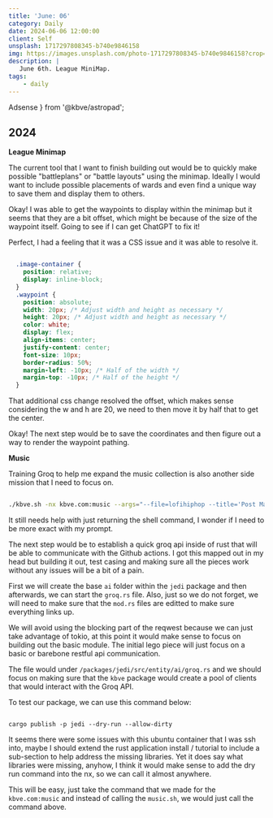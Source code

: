 ```yaml
---
title: 'June: 06'
category: Daily
date: 2024-06-06 12:00:00
client: Self
unsplash: 1717297808345-b740e9846158
img: https://images.unsplash.com/photo-1717297808345-b740e9846158?crop=entropy&cs=srgb&fm=jpg&ixid=MnwzNjM5Nzd8MHwxfHJhbmRvbXx8fHx8fHx8fDE2ODE3NDg2ODY&ixlib=rb-4.0.3&q=85
description: |
   June 6th. League MiniMap.
tags:
    - daily
---
```


  Adsense
} from '@kbve/astropad';


## 2024

**League Minimap**

The current tool that I want to finish building out would be to quickly make possible "battleplans" or "battle layouts" using the minimap.
Ideally I would want to include possible placements of wards and even find a unique way to save them and display them to others.

Okay! I was able to get the waypoints to display within the minimap but it seems that they are a bit offset, which might be because of the size of the waypoint itself.
Going to see if I can get ChatGPT to fix it!

Perfect, I had a feeling that it was a CSS issue and it was able to resolve it.

```css

  .image-container {
    position: relative;
    display: inline-block;
  }
  .waypoint {
    position: absolute;
    width: 20px; /* Adjust width and height as necessary */
    height: 20px; /* Adjust width and height as necessary */
    color: white;
    display: flex;
    align-items: center;
    justify-content: center;
    font-size: 10px;
    border-radius: 50%;
    margin-left: -10px; /* Half of the width */
    margin-top: -10px; /* Half of the height */
  }

```

That additional css change resolved the offset, which makes sense considering the w and h are 20, we need to then move it by half that to get the center.

Okay! The next step would be to save the coordinates and then figure out a way to render the waypoint pathing.


**Music**

Training Groq to help me expand the music collection is also another side mission that I need to focus on. 

```bash

./kbve.sh -nx kbve.com:music --args="--file=lofihiphop --title='Post Malone - Money Made Me Do It (Lofi Remix)' --ytid=RltR_yNdZ-8"

```

It still needs help with just returning the shell command, I wonder if I need to be more exact with my prompt.

The next step would be to establish a quick groq api inside of rust that will be able to communicate with the Github actions.
I got this mapped out in my head but building it out, test casing and making sure all the pieces work without any issues will be a bit of a pain.

First we will create the base `ai` folder within the `jedi` package and then afterwards, we can start the `groq.rs` file.
Also, just so we do not forget, we will need to make sure that the `mod.rs` files are editted to make sure everything links up.

We will avoid using the blocking part of the reqwest because we can just take advantage of tokio, at this point it would make sense to focus on building out the basic module.
The initial lego piece will just focus on a basic or barebone restful api communication. 

The file would under `/packages/jedi/src/entity/ai/groq.rs` and we should focus on making sure that the `kbve` package would create a pool of clients that would interact with the Groq API.

To test our package, we can use this command below:

```shell

cargo publish -p jedi --dry-run --allow-dirty

```

It seems there were some issues with this ubuntu container that I was ssh into, maybe I should extend the rust application install / tutorial to include a sub-section to help address the missing libraries.
Yet it does say what libraries were missing, anyhow, I think it would make sense to add the dry run command into the nx, so we can call it almost anywhere.

This will be easy, just take the command that we made for the `kbve.com:music` and instead of calling the `music.sh`, we would just call the command above.

